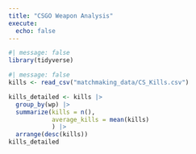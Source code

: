 ```yaml
---
title: "CSGO Weapon Analysis"
execute:
  echo: false
---
```



```r
#| message: false
library(tidyverse)
```

```r
#| message: false
kills <- read_csv("matchmaking_data/CS_Kills.csv")
```

```r
kills_detailed <- kills |>
  group_by(wp) |>  
  summarize(kills = n(),
            average_kills = mean(kills)
            ) |>
  arrange(desc(kills))
kills_detailed
```



